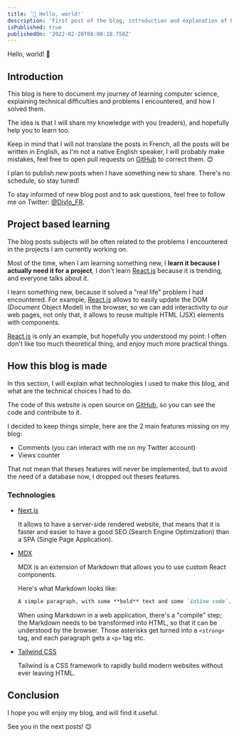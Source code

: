 ```yaml
---
title: '👋 Hello, world!'
description: 'First post of the blog, introduction and explanation of how this blog is made.'
isPublished: true
publishedOn: '2022-02-20T08:00:18.758Z'
---
```


Hello, world! 👋

## Introduction

This blog is here to document my journey of learning computer science, explaining technical difficulties and problems I encountered, and how I solved them.

The idea is that I will share my knowledge with you (readers), and hopefully help you to learn too.

Keep in mind that I will not translate the posts in French, all the posts will be written in English, as I'm not a native English speaker, I will probably make mistakes, feel free to open pull requests on [GitHub](https://github.com/Divlo/Divlo) to correct them. 😊

I plan to publish new posts when I have something new to share. There's no schedule, so stay tuned!

To stay informed of new blog post and to ask questions, feel free to follow me on Twitter: [@Divlo_FR](https://twitter.com/Divlo_FR).

## Project based learning

The blog posts subjects will be often related to the problems I encountered in the projects I am currently working on.

Most of the time, when I am learning something new, I **learn it because I actually need it for a project**, I don't learn [React.js](https://reactjs.org) because it is trending, and everyone talks about it.

I learn something new, because it solved a "real life" problem I had encountered. For example, [React.js](https://reactjs.org) allows to easily update the DOM (Document Object Model) in the browser, so we can add interactivity to our web pages, not only that, it allows to reuse multiple HTML (JSX) elements with components.

[React.js](https://reactjs.org) is only an example, but hopefully you understood my point: I often don't like too much theoretical thing, and enjoy much more practical things.

## How this blog is made

In this section, I will explain what technologies I used to make this blog, and what are the technical choices I had to do.

The code of this website is open source on [GitHub](https://github.com/Divlo/Divlo), so you can see the code and contribute to it.

I decided to keep things simple, here are the 2 main features missing on my blog:

- Comments (you can interact with me on my Twitter account)
- Views counter

That not mean that theses features will never be implemented, but to avoid the need of a database now, I dropped out theses features.

### Technologies

- [Next.js](https://nextjs.org/)

  It allows to have a server-side rendered website, that means that it is faster and easier to have a good SEO (Search Engine Optimization) than a SPA (Single Page Application).

- [MDX](https://mdxjs.com/)

  MDX is an extension of Markdown that allows you to use custom React components.

  Here's what Markdown looks like:

  ```md
  A simple paragraph, with some **bold** text and some `inline code`.
  ```

  When using Markdown in a web application, there's a "compile" step; the Markdown needs to be transformed into HTML, so that it can be understood by the browser. Those asterisks get turned into a `<strong>` tag, and each paragraph gets a `<p>` tag etc.

- [Tailwind CSS](https://tailwindcss.com/)

  Tailwind is a CSS framework to rapidly build modern websites without ever leaving HTML.

## Conclusion

I hope you will enjoy my blog, and will find it useful.

See you in the next posts! 😊
